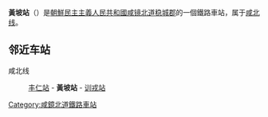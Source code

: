 {{unreferenced|time=2015-02-02T09:29:52+00:00}}
{{朝鮮半島車站資訊
|公司色 = blue
|文字色 = 
|站名 = 黃坡站
|圖片 = 
|pxl = 
|圖片說明 =
|前一站 = [[丰仁站|丰仁]]
|前一站距離 = 9.6
|後一站距離 = 9.6
|後一站 = [[训戎站|训戎]]
|所屬路線 = [[咸北线|咸北线]]
|距離 = 195.5
|起點站 = [[青岩站|青岩]]
|諺文 = 황파역
|朝鮮漢字 = 黃坡驛
|文觀部式 = Hwangpa-yeok
|馬-賴式 = Hwangp'a-yŏk
|副站名 = 
|車站編號 = 
|停站路線數 = 
|所屬公司 = [[朝鮮民主主義人民共和國鐵道省|朝鮮民主主義人民共和國鐵道省]]
|所在地 =[[咸镜北道|咸镜北道]][[稳城郡|稳城郡]]
|車站構造 = 地面车站
|月台配置 = 
|啟用年月日 =
|廢站年月日 = 
|上下車人次 = 
|統計年度 = 
|轉車 = 
|備註 = 
|全寬備註 = 
}}

'''黃坡站'''（{{lang-ko|황파역}}）是[[朝鮮民主主義人民共和國|朝鮮民主主義人民共和國]][[咸镜北道|咸镜北道]][[稳城郡|稳城郡]]的一個鐵路車站，属于[[咸北线|咸北线]]。

==邻近车站==
咸北线
:[[丰仁站|丰仁站]] - '''黃坡站''' - [[训戎站|训戎站]]

{{朝鲜铁路小作品}}

{{咸北线}}

[[Category:咸鏡北道鐵路車站|Category:咸鏡北道鐵路車站]]
